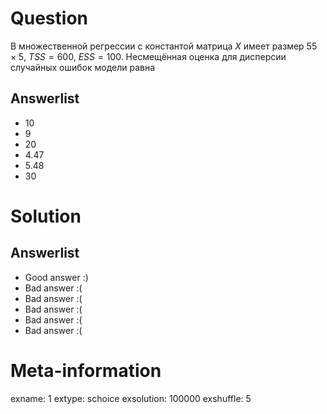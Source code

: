 Question
========
В множественной регрессии с константой матрица $X$ имеет размер
$55 \times 5$, $TSS=600$, $ESS=100$.
Несмещённая оценка для дисперсии случайных ошибок модели равна


Answerlist
----------
*  $10$
*  $9$
*  $20$
*  $4.47$
*  $5.48$
*  $30$

Solution
========

Answerlist
----------
*  Good answer :)
*  Bad answer :(
*  Bad answer :(
*  Bad answer :(
*  Bad answer :(
*  Bad answer :(

Meta-information
================
exname: 1
extype: schoice
exsolution: 100000
exshuffle: 5
